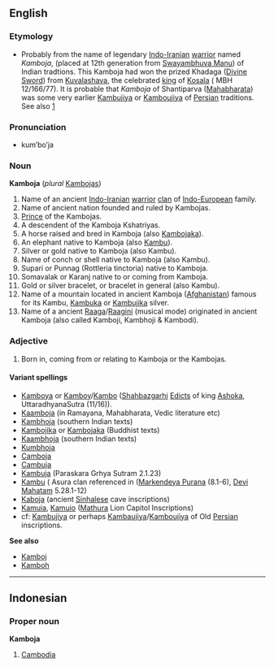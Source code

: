 {{wikipedia}}

==English==
===Etymology===
*Probably from the name of legendary [[Indo-Iranian]] [[warrior]]  named ''Kamboja'', (placed  at 12th generation from [[Swayambhuva Manu]]) of Indian tradtions. This Kamboja had won the prized Khadaga ([[Divine Sword]]) from [[Kuvalashava]], the celebrated [[Monarch|king]]  of [[Kosala]] ( MBH 12/166/77). It is probable that  ''Kamboja'' of  Shantiparva ([[Mahabharata]]) was some very earlier [[Kambujiya]] or [[Kambujiya |Kamboujiya]] of [[Persia]]n traditions. See also [http://en.wikipedia.org/wiki/Cambyses]

===Pronunciation===
*kum’bo’ja

===Noun===
'''Kamboja'''  (''plural''  [[Kambojas]])

# Name of an ancient [[Indo-Iranian]] [[warrior]] [[clan]] of [[Indo-European]] family. 
# Name of ancient nation founded and ruled by Kambojas. 
# [[Monarch|Prince]] of the Kambojas. 
# A descendent of the Kamboja Kshatriyas.
# A horse raised and bred in Kamboja (also [[Kambojaka]]).
# An elephant native to Kamboja  (also [[Kambu]]).
# Silver or gold native to Kamboja (also Kambu).
# Name of conch or shell native to Kamboja (also Kambu).
# Supari or Punnag  (Rottleria tinctoria) native to Kamboja.
# Somavalak or Karanj native to or coming from Kamboja.
# Gold or silver bracelet, or bracelet in general (also Kambu).
# Name of a mountain located in ancient Kamboja ([[Afghanistan]]) famous for its Kambu, [[Kambuka]] or [[Kambujika]] silver.
# Name of a ancient [[Raaga]]/[[Raagini]] (musical mode) originated in ancient Kamboja (also called Kamboji, Kambhoji & Kambodi).

===Adjective===

# Born in, coming from or relating to Kamboja or the Kambojas.

====Variant spellings====
*[[Kamboya]] or [[Kamboy]]/[[Kambo]]  ([[Shahbazgarhi]] [[Edicts]] of king [[Ashoka]], UttaradhyanaSutra (11/16)).
*[[Kaamboja]]    (in Ramayana, Mahabharata, Vedic literature etc)
*[[Kambhoja]]    (southern Indian texts) 
*[[Kambojika]] or [[Kambojaka]] (Buddhist texts)
*[[Kaambhoja]]   (southern Indian texts) 
*[[Kumbhoja]]
*[[Camboja]]
*[[Cambuja]]
*[[Kambuja]]     (Paraskara Grhya Sutram 2.1.23)
*[[Kambu]]       ( Asura clan referenced in ([[Markendeya Purana]] (8.1-6), [[Devi Mahatam]] 5.28.1-12)
*[[Kaboja]] (ancient [[Sinhalese]] cave inscriptions)
*[[Kamuia]], [[Kamuio]] ([[Mathura]] Lion Capitol Inscriptions)
*cf: [[Kambujiya]] or perhaps [[Kambaujiya]]/[[Kamboujiya]] of Old [[Persian]] inscriptions.

'''See also''' 
*[[Kamboj]]
*[[Kamboh]]

----

==Indonesian==
===Proper noun===
'''Kamboja'''

# [[Cambodia]]
